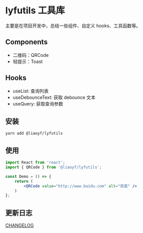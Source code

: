 
<Meta title="Welcome/快速入门" />

# lyfutils 工具库

主要是在项目开发中，总结一些组件、自定义 hooks、工具函数等。

## Components

- 二维码：QRCode
- 轻提示：Toast

## Hooks

- useList: 查询列表
- useDebounceText: 获取 debounce 文本
- useQuery: 获取查询参数

## 安装

````shell
yarn add @liaoyf/lyfutils
````

## 使用

````jsx
import React from 'react';
import { QRCode } from '@liaoyf/lyfutils';

const Demo = () => {
    return (
        <QRCode value="http://www.baidu.com" alt="百度" />
    )
};
````

## 更新日志

[CHANGELOG](./CHANGELOG.md)
